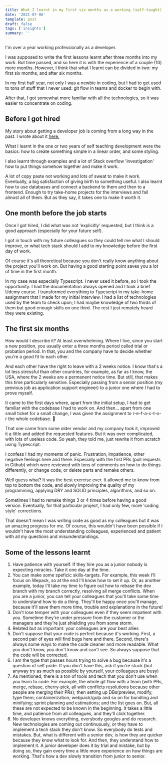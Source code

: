 ```yaml
---
title: What I learnt in my first six months as a working (self-taught) developer
date: '2021-07-06'
template: post
draft: false
tags: ['insights']
summary: ''
---
```


I'm over a year working professionally as a developer.

I was supposed to write the first lessons learnt after three months into my work. But time passed, and so here it is with the experience of a couple (10) more months.
However, I think that what I learnt can be divided in two: my first six months, and after six months.

In my first half year, not only I was a newbie in coding, but I had to get used to tons of stuff that I never used: git flow in teams and docker to begin with.

After that, I got somewhat more familiar with all the technologies, so it was easier to concentrate on coding.

## Before I got hired

My story about getting a developer job is coming from a long way in the past. I wrote about it <a href="https://buaiscia.github.io/blog/how-transitioned-from-humanistic-to-tech-and-helped">here.</a>

What I learnt in the one or two years of self teaching development were the basics: how to create something simple in a linear order, and some styling.

I also learnt through examples and a lot of Stack overflow 'investigation' how to put things somehow together and make it work.

A lot of copy paste not working and lots of sweat to make it work. Eventually, a big satisfaction of giving birth to something useful.
I also learnt how to use databases and connect a backend to them and then to a frontend. Enough to try take-home projects for the interviews and fail almost all of them. But as they say, it takes one to make it worth it.

## One month before the job starts

Once I got hired, I did what was not 'explicitly' requested, but I think is a good approach (especially for your future self).

I got in touch with my future colleagues so they could tell me what I should improve, or what tech stack should I add to my knowledge before the first day of work.

Of course it's all theoretical because you don't really know anything about the project you'll work on. But having a good starting point saves you a lot of time in the first month.

In my case was especially Typescript. I never used it before, so I took the opportunity. I had the documentation always opened and I took a brief Udemy course. I transformed everything to Typescript in my take-home assignment that I made for my initial interview.
I had a list of technologies used by the team to check upon; I had maybe knowledge of two thirds of them but good enough skills on one third. The rest I just remotely heard they were existing.

## The first six months

How would I describe it? At least overwhelming. Where I live, since you start a new position, you usually enter a three months period called trial or probation period. In that, you and the company have to decide whether you're a good fit to each other.

And each other have the right to leave with a 2 weeks notice. I know that's a lot less stressful than other countries, for example, as far as I know, the USA, where the 2 weeks are a permanent notice time. But still, that makes this time particularly sensitive.
Especially passing from a senior position (my previous job as application support engineer) to a junior one where I had to prove myself.

It came to the first days where, apart from the initial setup, I had to get familiar with the codebase I had to work on.
And then... apart from one small ticket for a small change, I was given the assignment to r-e-f-a-c-t-o-r the whole codebase. 🤯

That one came from some older vendor and my company took it, improved it a little and added the requested features.
But it was over complicated, with lots of useless code. So yeah, they told me, just rewrite it from scratch using Typescript.

I confess I had my moments of panic. Frustration, impatience, other negative feelings here and there.
Especially with the first PRs (pull requests in Github) which were reviewed with tons of comments on how to do things differently, or change code, or delete parts and remake others.

Well guess what? It was the best exercise ever. It allowed me to know from top to bottom the code, and slowly improving the quality of my programming, applying DRY and SOLID principles, algorithms, and so on.

Sometimes I had to remake things 3 or 4 times before having a good version.
Eventually, for that particular project, I had only few, more 'coding style' corrections.

That doesn't mean I was writing code as good as my colleagues but it was an amazing progress for me.
Of course, this wouldn't have been possible if I wouldn't have the most understanding colleagues, experienced and patient with all my questions and misunderstandings.

## Some of the lessons learnt

<ol>
  <li>
    Have patience with yourself. If they hire you as a junior nobody is expecting miracles. Take it
    one day at the time.
  </li>
  <li>
    You can make some speficic skills-targets. For example, this week I'll focus on Wepack, so at
    the end I'll know how to set it up. Or, as another example, today I'll take my time to figure
    out how to rebase the dev branch with my branch correctly, resolving all merge conflicts. When
    you are a junior, you can tell your colleagues that you'll take some time to understand how to
    do a thing. They'll be happy once you'll manage, because it'll save them more time, trouble and
    explanations in the future!
  </li>
  <li>
    Don't lose temper with your colleagues even if they seem impatient with you. Sometime they're
    under pressure from the customer or the managers and they're just shielding you from some storm.
  </li>
  <li>Related but as important: your colleagues are your best allies</li>
  <li>
    Don't suppose that your code is perfect because it's working. First, a second pair of eyes will
    find bugs here and there. Second, there's always some ways to make the code cleaner and more
    readable. What you don't know, you don't know and can't see. So always suppose that the code
    will be corrected.
  </li>
  <li>
    I am the type that passes hours trying to solve a bug because it's a question of self pride. If
    you don't have this, ask if you're stuck (but anyway try as much as possible by yourself, your
    colleagues are busy)
  </li>
  <li>
    As mentioned, there is a ton of tools and tech that you don't use when you learn to code. For
    example, the whole git flow with a team (with PRs, merge, rebase, cherry-pick, all with
    conflicts resolutions because other people are merging their PRs); then setting up DBs(preview,
    modify, type them; containerization; webpack/gulp and so on for bundling and minifying; sprint
    planning and estimations; and the list goes on. But, all these are not expected to be known in
    the beginning. It takes a little time, and patience from all colleagues, and they'll click
    together.
  </li>
  <li>
    No developer knows everything, everybody googles and do research. New technologies are coming
    out continuously, or they have to implement a tech stack they don't know. So everybody do tests
    and mistakes. But, what is different with a senior dev, is how they are quicker because they
    know what to look for. And then, they understand how to implement it. A junior developer does it
    by trial and mistake, but by doing so, they gain every time a little more experience on how
    things are working. That's how a dev slowly transition from junior to senior.
  </li>
</ol>
